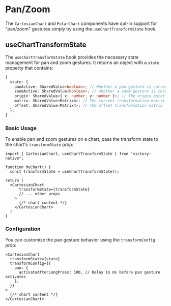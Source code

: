 # Pan/Zoom

The `CartesianChart` and `PolarChart` components have opt-in support for "pan/zoom" gestures simply by using the `useChartTransformState` hook.

## useChartTransformState

The `useChartTransformState` hook provides the necessary state management for pan and zoom gestures. It returns an object with a `state` property that contains:

```ts
{
  state: {
    panActive: SharedValue<boolean>; // Whether a pan gesture is currently active
    zoomActive: SharedValue<boolean>; // Whether a zoom gesture is currently active
    origin: SharedValue<{ x: number; y: number }>; // The origin point for transformations
    matrix: SharedValue<Matrix4>; // The current transformation matrix
    offset: SharedValue<Matrix4>; // The offset transformation matrix
  };
}
```

### Basic Usage

To enable pan and zoom gestures on a chart, pass the transform state to the chart's `transformState` prop:

```tsx
import { CartesianChart, useChartTransformState } from "victory-native";

function MyChart() {
  const transformState = useChartTransformState();

return (
  <CartesianChart
      transformState={transformState}
      // ... other props
    >
      {/* chart content */}
    </CartesianChart>
  )
}
```

### Configuration

You can customize the pan gesture behavior using the `transformConfig` prop:

```tsx
<CartesianChart
  transformState={state}
  transformConfig={{
    pan: {
      activateAfterLongPress: 100, // Delay in ms before pan gesture activates
    },
  }}
>
  {/* chart content */}
</CartesianChart>
```
